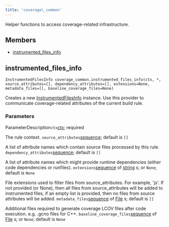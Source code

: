 ```yaml
---
title: 'coverage\_common'
---
```




Helper functions to access coverage-related infrastructure.

## Members

- [instrumented\_files\_info](#instrumented-files-info)

## instrumented\_files\_info

```
InstrumentedFilesInfo coverage_common.instrumented_files_info(ctx, *, source_attributes=[], dependency_attributes=[], extensions=None, metadata_files=[], baseline_coverage_files=None)
```

 Creates a new [InstrumentedFilesInfo](../providers/InstrumentedFilesInfo.html) instance. Use this provider to communicate coverage-related attributes of the current build rule.


### Parameters

ParameterDescription`ctx`[ctx](../builtins/ctx.html);
 required

 The rule context.
 `source_attributes`[sequence](../core/list.html);
 default is `[]`

 A list of attribute names which contain source files processed by this rule.
 `dependency_attributes`[sequence](../core/list.html);
 default is `[]`

 A list of attribute names which might provide runtime dependencies (either code dependencies or runfiles).
 `extensions`[sequence](../core/list.html) of [string](../core/string.html) s; or `None`;
 default is `None`

 File extensions used to filter files from source\_attributes. For example, 'js'. If not provided (or None), then all files from source\_attributes will be added to instrumented files, if an empty list is provided, then no files from source attributes will be added.
 `metadata_files`[sequence](../core/list.html) of [File](../builtins/File.html) s;
 default is `[]`

 Additional files required to generate coverage LCOV files after code execution. e.g. .gcno files for C++.
 `baseline_coverage_files`[sequence](../core/list.html) of [File](../builtins/File.html) s; or `None`;
 default is `None`
